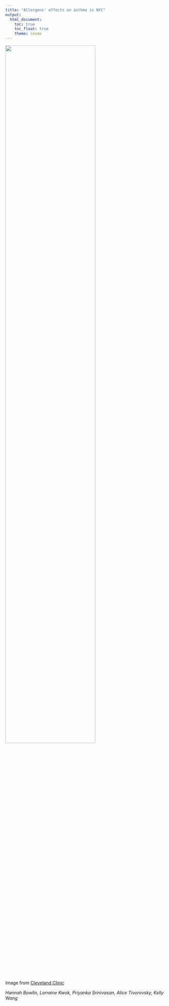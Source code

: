 ```yaml
---
title: "Allergens' effects on asthma in NYC"
output: 
  html_document:
    toc: true
    toc_float: true
    theme: cosmo
---
```


<img align="center" img src="images/allergies.jpg" style="width:75%"/>  

Image from [Cleveland Clinic](https://health.clevelandclinic.org/3-reasons-why-your-indoor-allergies-are-worse-in-the-winter-and-how-to-fight-back/)

_Hannah Bowlin, Lorraine Kwok, Priyanka Srinivasan, Alice Tivorovsky, Kelly Wang_




